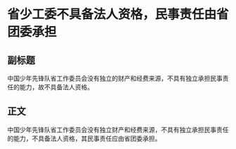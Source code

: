 # 省少工委不具备法人资格，民事责任由省团委承担
## 副标题
中国少年先锋队省工作委员会没有独立的财产和经费来源，不具有独立承担民事责任的能力，故不具备法人资格。
## 正文
中国少年先锋队省工作委员会没有独立财产和经费来源，不具有独立承担民事责任的能力，不具备法人资格，其民事责任应由省团委承担。